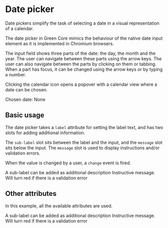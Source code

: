 
# Date picker

Date pickers simplify the task of selecting a date in a visual representation of a calendar.

The date picker in Green Core mimics the behaviour of the native date input element as it is
implemented in Chromium browsers.

The input field shows three parts of the date: the day, the month and the year. The user can
navigate between these parts using the arrow keys. The user can also navigate between the parts
by clicking on them or tabbing. When a part has focus, it can be changed using the arrow keys or
by typing a number.

Clicking the calendar icon opens a popover with a calendar view where a date can be chosen.

<div style={{ dummy: registerTransitionalStyles() }}>
  <gds-datepicker
    label="Label"
    onchange="document.getElementById('chosen-date').innerHTML = this.value?.toISOString() || 'None'"
  ></gds-datepicker>
  Chosen date: <span id="chosen-date">None</span>
</div>

## Basic usage

The date picker takes a `label` attribute for setting the label text, and has two slots for adding
additional information.

The `sub-label` slot sits between the label and the input, and the `message` slot sits below the
input. The `message` slot is used to display instructions and/or validation errors.

When the value is changed by a user, a `change` event is fired.

<div style={{ dummy: registerTransitionalStyles() }}>
  <gds-datepicker label="Label" onchange="console.log(this.value)">
    <span slot="sub-label">
      A sub-label can be added as additional description
    </span>
    <span slot="message">
      Instructive message. Will turn red if there is a validation error
    </span>
  </gds-datepicker>
</div>

## Other attributes

In this example, all the available attributes are used.

<div style={{ dummy: registerTransitionalStyles() }}>
  <gds-datepicker
    label="Label"
    onchange="console.log(this.value)"
    min="2022-11-11"
    max="2024-02-20"
    showWeekNumbers
  >
    <span slot="sub-label">
      A sub-label can be added as additional description
    </span>
    <span slot="message">
      Instructive message. Will turn red if there is a validation error
    </span>
  </gds-datepicker>
</div>
